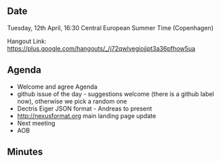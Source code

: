 ==Date==

Tuesday, 12th April, 16:30 Central European Summer Time (Copenhagen)

Hangout Link: https://plus.google.com/hangouts/_/j72qwlvegiojjpt3a36pfhow5ua

==Agenda==

* Welcome and agree Agenda
* github issue of the day - suggestions welcome (there is a github label now), otherwise we pick a random one
* Dectris Eiger JSON format - Andreas to present
* http://nexusformat.org main landing page update
* Next meeting
* AOB

==Minutes==